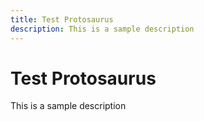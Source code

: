 ```yaml
---
title: Test Protosaurus
description: This is a sample description
---
```


# Test Protosaurus

<Description>This is a sample description</Description>

<TableOfContents contents={contents} />

<MessageSection name={name} description={description} snippet={snippet} />

<ServiceSection name={name} description={description}>
  <ServiceRpc
    name={rpcName}
    request={request}
    response={response}
    description={description}
    snippets={snippets}
  />
</ServiceSection>
